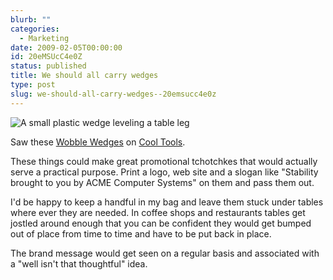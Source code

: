 ```yaml
---
blurb: ""
categories:
  - Marketing
date: 2009-02-05T00:00:00
id: 20eMSUcC4e0Z
status: published
title: We should all carry wedges
type: post
slug: we-should-all-carry-wedges--20emsucc4e0z
---
```


<Img src="wobble_wedge_2009_02" alt="A small plastic wedge leveling a table leg" />

Saw these [Wobble Wedges](http://www.kk.org/cooltools/archives/003491.php) on [Cool Tools](http://www.kk.org/cooltools/). 

These things could make great promotional tchotchkes that would actually serve a practical purpose. Print a logo, web site and a slogan like "Stability brought to you by ACME Computer Systems" on them and pass them out.

I'd be happy to keep a handful in my bag and leave them stuck under tables where ever they are needed. In coffee shops and restaurants tables get jostled around enough that you can be confident they would get bumped out of place from time to time and have to be put back in place. 

The brand message would get seen on a regular basis and associated with a "well isn't that thoughtful" idea.